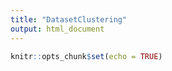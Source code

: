 ```yaml
---
title: "DatasetClustering"
output: html_document
---
```


```r
knitr::opts_chunk$set(echo = TRUE)
```

